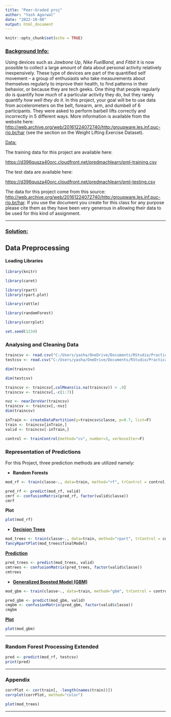 ```yaml
---
title: "Peer-Graded proj"
author: "Yash Agarwal"
date: "2022-10-08"
output: html_document
---
```


```r
knitr::opts_chunk$set(echo = TRUE)
```

### [Background Info:]{.underline}

Using devices such as *Jawbone Up*, *Nike FuelBand*, and *Fitbit* it is now possible to collect a large amount of data about personal activity relatively inexpensively. These type of devices are part of the quantified self movement -- a group of enthusiasts who take measurements about themselves regularly to improve their health, to find patterns in their behavior, or because they are tech geeks. One thing that people regularly do is quantify how *much* of a particular activity they do, but they rarely quantify *how well they do it*. In this project, your goal will be to use data from accelerometers on the belt, forearm, arm, and dumbell of 6 participants. They were asked to perform barbell lifts correctly and incorrectly in 5 different ways. More information is available from the website here: <http://web.archive.org/web/20161224072740/http:/groupware.les.inf.puc-rio.br/har> (see the section on the Weight Lifting Exercise Dataset).

[Data:]{.underline}

The training data for this project are available here:

[[https://d396qusza40orc.cloudfront.net/predmachlearn/pml-training.csv]{.underline}](https://d396qusza40orc.cloudfront.net/predmachlearn/pml-training.csv)

The test data are available here:

<https://d396qusza40orc.cloudfront.net/predmachlearn/pml-testing.csv>

The data for this project come from this source: <http://web.archive.org/web/20161224072740/http:/groupware.les.inf.puc-rio.br/har>. If you use the document you create for this class for any purpose please cite them as they have been very generous in allowing their data to be used for this kind of assignment.

------------------------------------------------------------------------

### [Solution:]{.underline}

## Data Preprocessing

#### Loading Libraries

```r
library(knitr)
```

```r
library(caret)
```

```r
library(rpart)
library(rpart.plot)
```

```r
library(rattle)
```

```r
library(randomForest)
```

```r
library(corrplot)
```

```r
set.seed(1234)
```

### Analysing and Cleaning Data

```r
traincsv <- read.csv("C:/Users/yasha/OneDrive/Documents/RStudio/Practical Machine Learning/practical_machine_learning_course_project/data/Training/pml-training.csv")
testcsv <- read.csv("C:/Users/yasha/OneDrive/Documents/RStudio/Practical Machine Learning/practical_machine_learning_course_project/data/Testing/pml-testing.csv")

dim(traincsv)
```

```r
dim(testcsv)
```

```r
traincsv <- traincsv[,colMeans(is.na(traincsv)) < .9] 
traincsv <- traincsv[,-c(1:7)] 

nvz <- nearZeroVar(traincsv)
traincsv <- traincsv[,-nvz]
dim(traincsv)
```

```r
inTrain <- createDataPartition(y=traincsv$classe, p=0.7, list=F)
train <- traincsv[inTrain,]
valid <- traincsv[-inTrain,]

control <- trainControl(method="cv", number=3, verboseIter=F)
```

### Representation of Predictions

For this Project, three prediction methods are utilized namely:

-   **Random Forests**

```r
mod_rf <- train(classe~., data=train, method="rf", trControl = control, tuneLength = 5)

pred_rf <- predict(mod_rf, valid)
cmrf <- confusionMatrix(pred_rf, factor(valid$classe))
cmrf
```

**Plot**

```r
plot(mod_rf)
```

-   [**Decision Trees**]{.underline}

```r
mod_trees <- train(classe~., data=train, method="rpart", trControl = control, tuneLength = 5)
fancyRpartPlot(mod_trees$finalModel)
```

[**Prediction**]{.underline}

```r
pred_trees <- predict(mod_trees, valid)
cmtrees <- confusionMatrix(pred_trees, factor(valid$classe))
cmtrees
```

-   [**Generalized Boosted Model (GBM)**]{.underline}

```r
mod_gbm <- train(classe~., data=train, method="gbm", trControl = control, tuneLength = 5, verbose = F)

pred_gbm <- predict(mod_gbm, valid)
cmgbm <- confusionMatrix(pred_gbm, factor(valid$classe))
cmgbm
```

[**Plot**]{.underline}

```r
plot(mod_gbm)
```

------------------------------------------------------------------------

### Random Forest Processing Extended

```r
pred <- predict(mod_rf, testcsv)
print(pred)
```

------------------------------------------------------------------------

### Appendix

```r
corrPlot <- cor(train[, -length(names(train))])
corrplot(corrPlot, method="color")
```

```r
plot(mod_trees)
```

------------------------------------------------------------------------
